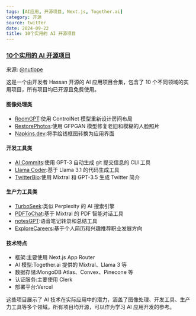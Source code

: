 ```yaml
---
tags: [AI应用, 开源项目, Next.js, Together.ai]
category: 开源
source: twitter
date: 2024-09-22
title: 10个实用的 AI 开源项目
---
```


### [10个实用的 AI 开源项目](https://twitter-thread.com/t/1845316034409922811)

来源: [@nutlope](https://twitter-thread.com/t/1845316034409922811)

这是一个由开发者 Hassan 开源的 AI 应用项目合集，包含了 10 个不同领域的实用项目，所有项目均已开源且免费使用。

#### 图像处理类
- [RoomGPT](https://github.com/Nutlope/roomGPT):使用 ControlNet 模型重新设计房间布局
- [RestorePhotos](https://github.com/Nutlope/restorePhotos):使用 GFPGAN 模型修复老旧和模糊的人脸照片
- [Napkins.dev](https://github.com/Nutlope/napkins):将手绘线框图转换为应用界面

#### 开发工具类
- [AI Commits](https://github.com/Nutlope/aicommits):使用 GPT-3 自动生成 git 提交信息的 CLI 工具
- [Llama Coder](https://github.com/Nutlope/llamacoder):基于 Llama 3.1 的代码生成工具
- [TwitterBio](https://github.com/Nutlope/twitterbio):使用 Mixtral 和 GPT-3.5 生成 Twitter 简介

#### 生产力工具类
- [TurboSeek](https://github.com/Nutlope/turboseek):类似 Perplexity 的 AI 搜索引擎
- [PDFToChat](https://github.com/Nutlope/pdftochat):基于 Mixtral 的 PDF 智能对话工具
- [notesGPT](https://github.com/Nutlope/notesGPT):语音笔记转录和总结工具
- [ExploreCareers](https://github.com/Nutlope/explorecareers):基于个人简历和兴趣推荐职业发展方向

#### 技术特点
- 框架:主要使用 Next.js App Router
- AI 模型:Together.ai 提供的 Mixtral、Llama 3 等
- 数据存储:MongoDB Atlas、Convex、Pinecone 等
- 认证服务:主要使用 Clerk
- 部署平台:Vercel

这些项目展示了 AI 技术在实际应用中的潜力，涵盖了图像处理、开发工具、生产力工具等多个领域。所有项目均开源，可以作为学习 AI 应用开发的参考。 